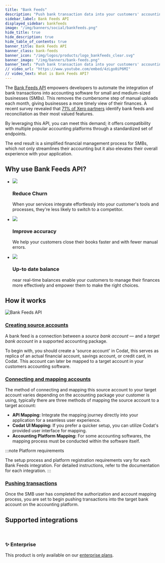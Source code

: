 ```yaml
---
title: "Bank Feeds"
description: "Push bank transaction data into your customers' accounting platforms with an automated feed."
sidebar_label: Bank Feeds API
displayed_sidebar: bankfeeds
image: "/img/banners/social/bankfeeds.png"
hide_title: true
hide_description: true
hide_table_of_contents: true
banner_title: Bank Feeds API
banner_class: bank-feeds
banner_icon: "/img/logos/products/logo_bankfeeds_clear.svg"
banner_image: "/img/banners/bank-feeds.png"
banner_text: "Push bank transaction data into your customers' accounting platforms with an automated feed."
// video_url: "https://www.youtube.com/embed/4zLgo0iP6MI"
// video_text: What is Bank Feeds API?
---
```





The [Bank Feeds API](/bank-feeds-api#/) empowers developers to automate the integration of bank transactions into accounting software for small and medium-sized businesses (SMBs). This removes the cumbersome step of manual uploads each month, giving businesses a more timely view of their finances. A recent survey revealed that [71% of Xero partners](https://www.xero.com/blog/2019/01/new-bank-feeds-process/) identify bank feeds and reconciliation as their most valued features.

By leveraging this API, you can meet this demand; it offers compatibility with multiple popular accounting platforms through a standardized set of endpoints. 

The end result is a simplified financial management process for SMBs, which not only streamlines their accounting but it also elevates their overall experience with your application.

## Why use Bank Feeds API?

<ul className="card-container col-3">
  <li className="card">
    <div class="header">
      <img
        src="/img/wp-icons/copy-feature-bullet.svg"
        class="mini-icon"
      />
      <h3>Reduce Churn</h3>
    </div>
    <p>
      When your services integrate effortlessly into your customer's tools and processes, they're less likely to switch to a competitor.
    </p>
  </li>
  <li className="card">
    <div class="header">
      <img
        src="/img/wp-icons/copy-feature-bullet.svg"
        class="mini-icon"
      />
      <h3>Improve accuracy</h3>
    </div>
    <p>
      We help your customers close their books faster and with fewer manual errors.
    </p>
  </li>
    <li className="card">
    <div class="header">
      <img
        src="/img/wp-icons/copy-feature-bullet.svg"
        class="mini-icon"
      />
      <h3>Up-to date balance</h3>
    </div>
    <p>
      near real-time balances enable your customers to manage their finances more effectively and empower them to make the right choices.
    </p>
  </li> 
</ul>

## How it works

![Bank Feeds API](/img/old/fd21af0-codat_whitepaper_accounting-automation_diagram_B.png)

### [Creating source accounts](/bank-feeds/setup)
A bank feed is a connection between a _source bank account_ — and a _target bank account_ in a supported accounting package. 

To begin with, you should create a 'source account' in Codat, this serves as replica of an actual financial account, savings account, or credit card, in Codat. This account can later be mapped to a target account in your customers accounting software.

### [Connecting and mapping accounts](/bank-feeds/mapping)
The method of connecting and mapping this source account to your target account varies depending on the accounting package your customer is using, typically there are three methods of mapping the source account to a target account:
- **API Mapping:** Integrate the mapping journey directly into your application for a seamless user experience.
- **Codat UI Mapping:** If you prefer a quicker setup, you can utilize Codat's provided user interface for mapping.
- **Accounting Platform Mapping:** For some accounting softwares, the mapping process must be conducted within the software itself.

:::note Platform requirements

The setup process and platform registration requirements vary for each Bank Feeds integration. For detailed instructions, refer to the documentation for each integration.
:::

### [Pushing transactions](/bank-feeds/pushing-transactions)
Once the SMB user has completed the authorization and account mapping process, you are set to begin pushing transactions into the target bank account on the accounting platform. 

## Supported integrations
<br/>

<IntegrationsList integrations={bankfeedsIntegrations}/>

<div className="card">
  <h3>✨ Enterprise</h3>

  <p>This product is only available on our <a href="/configure/create-account">enterprise plans</a>.</p>

</div>

